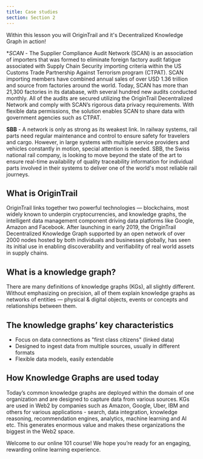 ```yaml
---
title: Case studies
section: Section 2
---
```


<YoutubeEmbed videoId="Put-IrFttWQ" title="OT 101 — OriginTrail case studies" />

Within this lesson you will OriginTrail and it's Decentralized Knowledge Graph in action!

\*_SCAN_ - The Supplier Compliance Audit Network (SCAN) is an association of importers that was formed to eliminate foreign factory audit fatigue associated with Supply Chain Security importing criteria within the US Customs Trade Partnership Against Terrorism program (CTPAT). SCAN importing members have combined annual sales of over USD 1.36 trillion and source from factories around the world. Today, SCAN has more than 21,300 factories in its database, with several hundred new audits conducted monthly. All of the audits are secured utilizing the OriginTrail Decentralized Network and comply with SCAN’s rigorous data privacy requirements. With flexible data permissions, the solution enables SCAN to share data with government agencies such as CTPAT.

**SBB** - A network is only as strong as its weakest link. In railway systems, rail parts need regular maintenance and control to ensure safety for travelers and cargo. However, in large systems with multiple service providers and vehicles constantly in motion, special attention is needed. SBB, the Swiss national rail company, is looking to move beyond the state of the art to ensure real-time availability of quality traceability information for individual parts involved in their systems to deliver one of the world's most reliable rail journeys.

## What is OriginTrail

OriginTrail links together two powerful technologies — blockchains, most widely known to underpin cryptocurrencies, and knowledge graphs, the intelligent data management component driving data platforms like Google, Amazon and Facebook. After launching in early 2019, the OriginTrail Decentralized Knowledge Graph supported by an open network of over 2000 nodes hosted by both individuals and businesses globally, has seen its initial use in enabling discoverability and verifiability of real world assets in supply chains.

## What is a knowledge graph?

There are many definitions of knowledge graphs (KGs), all slightly different. Without emphasizing on precision, all of them explain knowledge graphs as networks of entities — physical & digital objects, events or concepts and relationships between them.

## The knowledge graphs’ key characteristics

- Focus on data connections as "first class citizens" (linked data)
- Designed to ingest data from multiple sources, usually in different formats
- Flexible data models, easily extendable

## How Knowledge Graphs are used today

Today’s common knowledge graphs are deployed within the domain of one organization and are designed to capture data from various sources. KGs are used in Web2 by companies such as Amazon, Google, Uber, IBM and others for various applications - search, data integration, knowledge reasoning, recommendation engines, analytics, machine learning and AI etc. This generates enormous value and makes these organizations the biggest in the Web2 space.

Welcome to our online 101 course! We hope you’re ready for an engaging, rewarding online learning experience.
